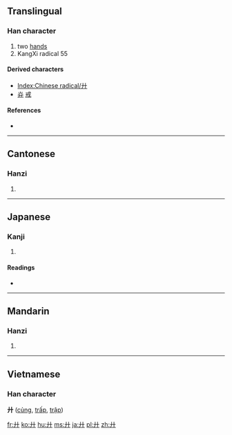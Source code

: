 {{also|廿}}
==Translingual==

===Han character===
{{Han char|rn=55|rad=廾|as=00|sn=3|four=4400<sub>0</sub>|canj=十十 (JJ), XX十十 (XXJJ)}}

# two [[hand]]s
# KangXi radical 55

====Derived characters====
* [[Index:Chinese radical/廾]]
* [[灷]] [[戒]]

====References====
* {{Han ref|kx=0353.080|dkj=09583|dj=0668.070|hdz=10513.110|uh=5EFE|ud=24318|bh=A47B|bd=42107}}

----

==Cantonese==

===Hanzi===
{{yue-hanzi|jyut=|y=gung2}}

# {{defn|Cantonese|sort=廾00}}

----

==Japanese==

===Kanji===
{{ja-kanji|grade=|rs=廾00}}

# {{defn|Japanese|sort=廾00}}

====Readings====
* {{ja-readings|on=[[きょう]] (kyō), [[く]] (ku)|kun=[[ささげる]] (sasageru)}}

----

==Mandarin==

===Hanzi===
{{cmn-hanzi|pin=[[gòng]] ([[gong4]])|wg=kung<sup>4</sup>}}
#{{defn|Mandarin|sort=廾00}}

----

==Vietnamese==
===Han character===
'''廾''' ([[củng]], [[trấp]], [[trập]])

[[fr:廾]]
[[ko:廾]]
[[hu:廾]]
[[ms:廾]]
[[ja:廾]]
[[pl:廾]]
[[zh:廾]]